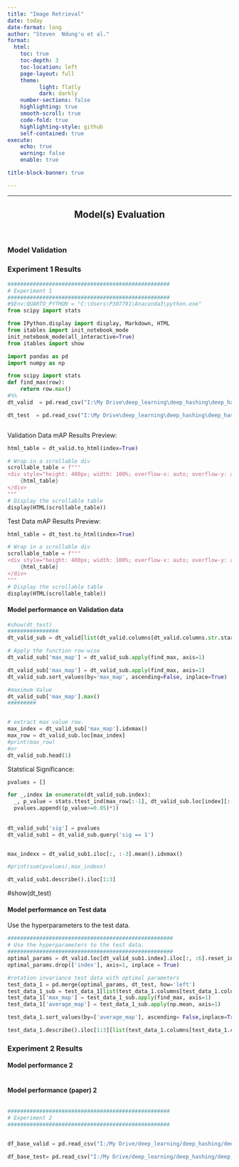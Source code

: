 ```yaml
---
title: "Image Retrieval"
date: today
date-format: long
author: "Steven  Ndung'u et al."
format:
  html:
    toc: true
    toc-depth: 3
    toc-location: left
    page-layout: full
    theme:
          light: flatly
          dark: darkly
    number-sections: false
    highlighting: true
    smooth-scroll: true
    code-fold: true
    highlighting-style: github
    self-contained: true
execute:
    echo: true
    warning: false
    enable: true

title-block-banner: true

---
```


```{=html}
<style type="text/css">

h1.title {
  font-size: 20px;
  color: White;
  text-align: center;
}
h4.author { /* Header 4 - and the author and data headers use this too  */
    font-size: 16px;
  font-family: "Source Sans Pro Semibold", Times, serif;
  color: Red;
  text-align: center;
}
h4.date { /* Header 4 - and the author and data headers use this too  */
  font-size: 16px;
  font-family: "Source Sans Pro Semibold", Times, serif;
  color: Red;
  text-align: center;
}
</style>
```

------------------------------------------------------------------------
:::{.column-page}

::: {style="text-align:center"}
<h2>Model(s) Evaluation</h2>
:::

</br>

### Model Validation


::: {.callout-tip}


:::

::: {.panel-tabset}

###  Experiment 1 Results

```python

###################################################
# Experiment 1
###################################################
#$Env:QUARTO_PYTHON = "C:\Users\P307791\Anaconda3\python.exe"
from scipy import stats

from IPython.display import display, Markdown, HTML
from itables import init_notebook_mode
init_notebook_mode(all_interactive=True)
from itables import show

import pandas as pd
import numpy as np

from scipy import stats
def find_max(row):
    return row.max()
#%%
dt_valid  = pd.read_csv("I:\My Drive\deep_learning\deep_hashing\deep_hashing_github\COSFIRE_26_valid_hyperparameters_descriptors\descriptors\merged_validation_runs_wide_format.csv")

dt_test  = pd.read_csv("I:\My Drive\deep_learning\deep_hashing\deep_hashing_github\COSFIRE_26_valid_hyperparameters_descriptors\descriptors\merged_test_runs_wide_format.csv")



```

Validation Data mAP Results Preview:

```python
html_table = dt_valid.to_html(index=True)

# Wrap in a scrollable div
scrollable_table = f"""
<div style="height: 400px; width: 100%; overflow-x: auto; overflow-y: auto;">
    {html_table}
</div>
"""
# Display the scrollable table
display(HTML(scrollable_table))
```

Test Data mAP Results Preview:

```python
html_table = dt_test.to_html(index=True)

# Wrap in a scrollable div
scrollable_table = f"""
<div style="height: 400px; width: 100%; overflow-x: auto; overflow-y: auto;">
    {html_table}
</div>
"""
# Display the scrollable table
display(HTML(scrollable_table))
```


::: {.panel-tabset}

#### Model performance on Validation data


```python

#show(dt_test)
################
dt_valid_sub = dt_valid[list(dt_valid.columns[dt_valid.columns.str.startswith('mAP_valid')])]

# Apply the function row-wise
dt_valid_sub['max_map'] = dt_valid_sub.apply(find_max, axis=1)

dt_valid_sub['max_map'] = dt_valid_sub.apply(find_max, axis=1)
dt_valid_sub.sort_values(by='max_map', ascending=False, inplace=True)

#maximum Value
dt_valid_sub['max_map'].max()
#########


# extract max value row.
max_index = dt_valid_sub['max_map'].idxmax()
max_row = dt_valid_sub.loc[max_index]
#print(max_row)
#or
dt_valid_sub.head(1)

```

Statstical Significance:

```python

pvalues = []

for _,index in enumerate(dt_valid_sub.index):
  _, p_value = stats.ttest_ind(max_row[:-1], dt_valid_sub.loc[index][:-1], alternative='greater')
  pvalues.append((p_value>=0.05)*1)
  
  
dt_valid_sub['sig'] = pvalues
dt_valid_sub1 = dt_valid_sub.query('sig == 1')


max_indexx = dt_valid_sub1.iloc[:, :-3].mean().idxmax()

#print(sum(pvalues),max_indexx)

dt_valid_sub1.describe().iloc[1:3]
```

#show(dt_test)

#### Model performance on Test data

Use the hyperparameters to the test data.

```python
####################################################
# Use the hyperparameters to the test data.
####################################################
optimal_params = dt_valid.loc[dt_valid_sub1.index].iloc[:, :6].reset_index()
optimal_params.drop(['index'], axis=1, inplace = True)

#rotation invariance test data with optimal parameters
test_data_1 = pd.merge(optimal_params, dt_test, how='left')
test_data_1_sub = test_data_1[list(test_data_1.columns[test_data_1.columns.str.startswith('mAP_test')])]
test_data_1['max_map'] = test_data_1_sub.apply(find_max, axis=1)
test_data_1['average_map'] = test_data_1_sub.apply(np.mean, axis=1)

test_data_1.sort_values(by=['average_map'], ascending= False,inplace=True)

test_data_1.describe().iloc[1:3][list(test_data_1.columns[test_data_1.columns.str.startswith('mAP_test')]) + ['average_map']]

```



:::

### Experiment 2 Results


::: {.panel-tabset}



#### Model performance 2

```python

```

#### Model performance (paper) 2


```python


```

:::

```python

###################################################
# Experiment 2
###################################################


df_base_valid = pd.read_csv("I:/My Drive/deep_learning/deep_hashing/deep_hashing_github/COSFIRE_26_valid_hyperparameters_descriptors/model_selection_valid_and_13052024_model7_wide_format.csv")

df_base_test= pd.read_csv("I:/My Drive/deep_learning/deep_hashing/deep_hashing_github/COSFIRE_26_valid_hyperparameters_descriptors/model_selection_test_and_13052024_model7_wide_format.csv")
  
```


:::
:::
